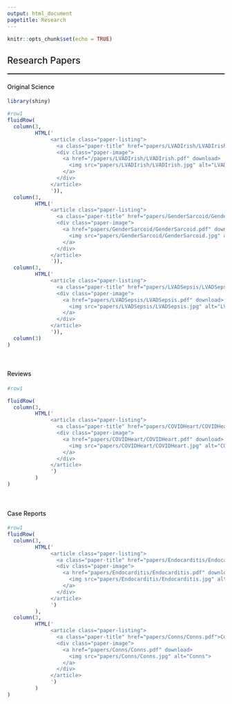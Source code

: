 ```yaml
---
output: html_document
pagetitle: Research
---
```


```r
knitr::opts_chunk$set(echo = TRUE)
```

```{=html}
<style>

p{
  font-size: 15px;
  margin-bottom: .05em;
}
h2{
font-weight: 500;
}
h3{
font-weight: 500;
}
h4{
font-weight: 500;
}
hr{
border: 1px solid gray;
}
title{
display: none;
}

.paper-listing {
  position: relative;
  overflow: hidden;
}

.paper-listing:hover .paper-title {
  opacity: 1;
}

.paper-listing:hover .paper-image img {
  filter: blur(2px);
}

.paper-image img {
  filter: blur(0px);
  transition: filter 0.3s ease-in;
  transform: scale(1.1);
}

.paper-title {
  position: absolute;
  top: 0;
  left: 0;
  height: 100%;
  width: 100%;
  background: rgb(179, 0, 71);
   
  /* typographic styles */
  color: white;
  font-size: 1.5em;
  font-weight: bold;
  text-decoration: none;
   
  /* position the text centrally*/
  display: flex;
  align-items: center;
  justify-content: center;
  
  /* hide the title by default */
  opacity: 0;
  transition: opacity .5s;
  
  z-index: 1;
}

img {
  width: 100%;
  height: auto;
}

@media (hover: none) { 
  .paper-title {
    opacity: 1;
    background: none;
  }
  .paper-image img {
    filter: blur(0px);
  }
}

</style>
```






<h2>Research Papers</h2><hr>
<h4>Original Science</h4>
```r
library(shiny)

#row1
fluidRow(
  column(3,
         HTML('
              <article class="paper-listing">
                <a class="paper-title" href="papers/LVADIrish/LVADIrish.pdf">In Hospital Mortality LVAD</a>
                <div class="paper-image">
                  <a href="/papers/LVADIrish/LVADIrish.pdf" download>
                    <img src="papers/LVADIrish/LVADIrish.jpg" alt="LVADIrish">
                  </a>
                </div>
              </article>
              ')),
  column(3,
         HTML('
              <article class="paper-listing">
                <a class="paper-title" href="papers/GenderSarcoid/GenderSarcoid.pdf">Gender in Sarcoidosis</a>
                <div class="paper-image">
                  <a href="papers/GenderSarcoid/GenderSarcoid.pdf" download>
                    <img src="papers/GenderSarcoid/GenderSarcoid.jpg" alt="GenderSarcoid">
                  </a>
                </div>
              </article>
              ')),
  column(3,
         HTML('
              <article class="paper-listing">
                <a class="paper-title" href="papers/LVADSepsis/LVADSepsis.pdf">LVAD Sepsis</a>
                <div class="paper-image">
                  <a href="papers/LVADSepsis/LVADSepsis.pdf" download>
                    <img src="papers/LVADSepsis/LVADSepsis.jpg" alt="LVADSepsis">
                  </a>
                </div>
              </article>
              ')),
  column(3)
)

```

<br>
<h4>Reviews</h4>
```r
#row1

fluidRow(
  column(3,
         HTML('
              <article class="paper-listing">
                <a class="paper-title" href="papers/COVIDHeart/COVIDHeart.pdf">COVID-19 in Heart</a>
                <div class="paper-image">
                  <a href="papers/COVIDHeart/COVIDHeart.pdf" download>
                    <img src="papers/COVIDHeart/COVIDHeart.jpg" alt="COVIDHeart">
                  </a>
                </div>
              </article>
              ')
         )
)
```

<br>
<h4>Case Reports</h4>
```r
#row1
fluidRow(
  column(3,
         HTML('
              <article class="paper-listing">
                <a class="paper-title" href="papers/Endocarditis/Endocarditis.pdf">Endocarditis Erysipelothrix Rhusiopathiae</a>
                <div class="paper-image">
                  <a href="papers/Endocarditis/Endocarditis.pdf" download>
                    <img src="papers/Endocarditis/Endocarditis.jpg" alt="Endocarditis">
                  </a>
                </div>
              </article>
              ')
         ),
  column(3,
         HTML('
              <article class="paper-listing">
                <a class="paper-title" href="papers/Conns/Conns.pdf">Conned by Conns</a>
                <div class="paper-image">
                  <a href="papers/Conns/Conns.pdf" download>
                    <img src="papers/Conns/Conns.jpg" alt="Conns">
                  </a>
                </div>
              </article>
              ')
         )
)
```



<br>